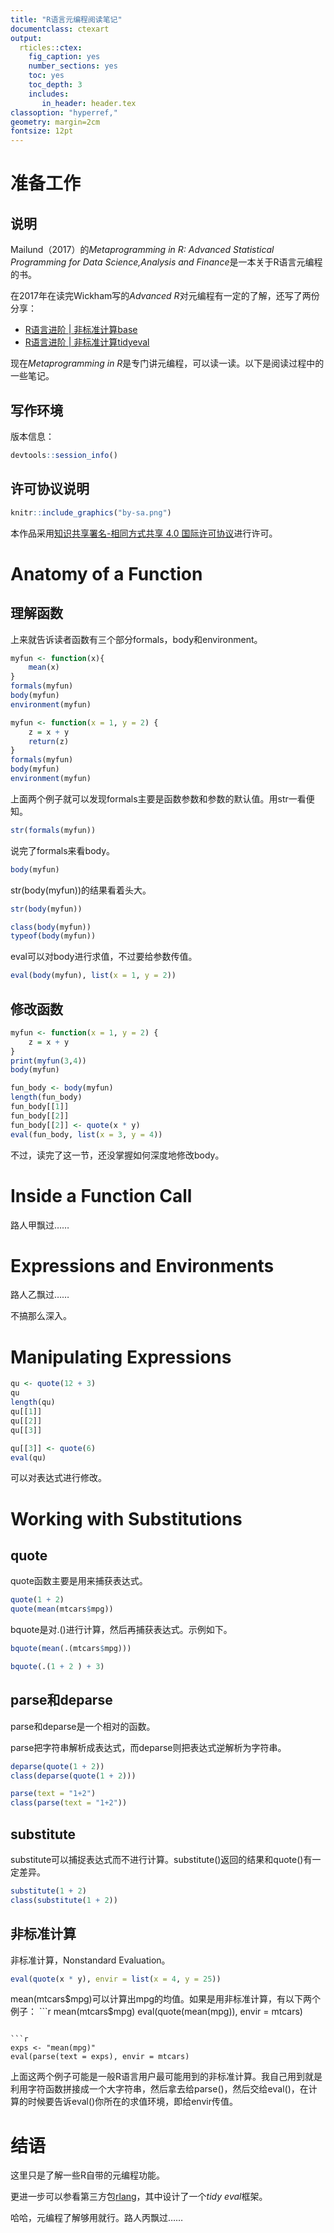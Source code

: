```yaml
---
title: "R语言元编程阅读笔记"
documentclass: ctexart
output:
  rticles::ctex:
    fig_caption: yes
    number_sections: yes
    toc: yes
    toc_depth: 3
    includes:
       in_header: header.tex
classoption: "hyperref,"
geometry: margin=2cm
fontsize: 12pt
---
```


\clearpage

# 准备工作

## 说明
Mailund（2017）的*Metaprogramming in R: Advanced Statistical Programming for Data Science,Analysis and Finance*是一本关于R语言元编程的书。

在2017年在读完Wickham写的*Advanced R*对元编程有一定的了解，还写了两份分享：

- [R语言进阶 | 非标准计算base](https://zhuanlan.zhihu.com/p/27652748)
- [R语言进阶 | 非标准计算tidyeval](https://zhuanlan.zhihu.com/p/27652771)

现在*Metaprogramming in R*是专门讲元编程，可以读一读。以下是阅读过程中的一些笔记。

## 写作环境
版本信息：
```r
devtools::session_info()
```

## 许可协议说明
```r
knitr::include_graphics("by-sa.png")
```

本作品采用[知识共享署名-相同方式共享 4.0 国际许可协议](http://creativecommons.org/licenses/by-sa/4.0/)进行许可。

# Anatomy of a Function
## 理解函数
上来就告诉读者函数有三个部分formals，body和environment。
```r
myfun <- function(x){
    mean(x)
}
formals(myfun)
body(myfun)
environment(myfun)
```
```r
myfun <- function(x = 1, y = 2) {
    z = x + y
    return(z)
}
formals(myfun)
body(myfun)
environment(myfun)
```
上面两个例子就可以发现formals主要是函数参数和参数的默认值。用str一看便知。
```r
str(formals(myfun))
```
说完了formals来看body。
```r
body(myfun)
```
str(body(myfun))的结果看着头大。
```r
str(body(myfun))
```

```r
class(body(myfun))
typeof(body(myfun))
```
eval可以对body进行求值，不过要给参数传值。
```r
eval(body(myfun), list(x = 1, y = 2))
```
## 修改函数
```r
myfun <- function(x = 1, y = 2) {
    z = x + y
}
print(myfun(3,4))
body(myfun)
```
```r
fun_body <- body(myfun)
length(fun_body)
fun_body[[1]]
fun_body[[2]]
fun_body[[2]] <- quote(x * y)
eval(fun_body, list(x = 3, y = 4))
```
不过，读完了这一节，还没掌握如何深度地修改body。

# Inside a Function Call

路人甲飘过……

# Expressions and Environments

路人乙飘过……

不搞那么深入。

# Manipulating Expressions

```r
qu <- quote(12 + 3)
qu
length(qu)
qu[[1]]
qu[[2]]
qu[[3]]
```
```r
qu[[3]] <- quote(6)
eval(qu)
```
可以对表达式进行修改。

# Working with Substitutions

## quote

quote函数主要是用来捕获表达式。
```r
quote(1 + 2)
quote(mean(mtcars$mpg))
```
bquote是对.()进行计算，然后再捕获表达式。示例如下。
```r
bquote(mean(.(mtcars$mpg)))
```
```r
bquote(.(1 + 2 ) + 3)
```

## parse和deparse

parse和deparse是一个相对的函数。

parse把字符串解析成表达式，而deparse则把表达式逆解析为字符串。
```r
deparse(quote(1 + 2))
class(deparse(quote(1 + 2)))

parse(text = "1+2")
class(parse(text = "1+2"))
```

## substitute

substitute可以捕捉表达式而不进行计算。substitute()返回的结果和quote()有一定差异。
```r
substitute(1 + 2)
class(substitute(1 + 2))
```
## 非标准计算

非标准计算，Nonstandard Evaluation。

```r
eval(quote(x * y), envir = list(x = 4, y = 25))
```
mean(mtcars$mpg)可以计算出mpg的均值。如果是用非标准计算，有以下两个例子：
```r
mean(mtcars$mpg)
eval(quote(mean(mpg)), envir = mtcars)
```

```r
exps <- "mean(mpg)"
eval(parse(text = exps), envir = mtcars)
```
上面这两个例子可能是一般R语言用户最可能用到的非标准计算。我自己用到就是利用字符函数拼接成一个大字符串，然后拿去给parse()，然后交给eval()，在计算的时候要告诉eval()你所在的求值环境，即给envir传值。



# 结语
这里只是了解一些R自带的元编程功能。

更进一步可以参看第三方包[rlang](https://github.com/r-lib/rlang)，其中设计了一个$tidy \  eval$框架。

哈哈，元编程了解够用就行。路人丙飘过……
